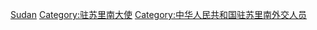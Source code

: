 [[Category:中华人民共和国驻外大使|Sudan]]
[[Category:驻苏里南大使|Category:驻苏里南大使]]
[[Category:中华人民共和国驻苏里南外交人员|Category:中华人民共和国驻苏里南外交人员]]